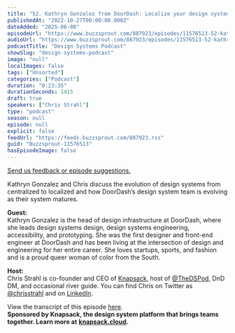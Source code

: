 ```yaml
---
title: "52. Kathryn Gonzalez from DoorDash: Localize your design system"
publishedAt: "2022-10-27T00:00:00.000Z"
dateAdded: "2025-06-08"
episodeUrl: "https://www.buzzsprout.com/887923/episodes/11576513-52-kathryn-gonzalez-from-doordash-localize-your-design-system.mp3"
audioUrl: "https://www.buzzsprout.com/887923/episodes/11576513-52-kathryn-gonzalez-from-doordash-localize-your-design-system.mp3"
podcastTitle: "Design Systems Podcast"
showSlug: "design-systems-podcast"
image: "null"
localImages: false
tags: ["Unsorted"]
categories: ["Podcast"]
duration: "0:23:35"
durationSeconds: 1415
draft: true
speakers: ["Chris Strahl"]
type: "podcast"
season: null
episode: null
explicit: false
feedUrl: "https://feeds.buzzsprout.com/887923.rss"
guid: "Buzzsprout-11576513"
hasEpisodeImage: false
---
```

[Send us feedback or episode suggestions.](https://www.buzzsprout.com/twilio/text_messages/887923/open_sms)

Kathryn Gonzalez and Chris discuss the evolution of design systems from centralized to localized and how DoorDash’s design system team is evolving as their system matures.  
  
**Guest:**  
Kathryn Gonzalez is the head of design infrastructure at DoorDash, where she leads design systems design, design systems engineering, accessibility, and prototyping. She was the first designer and front-end engineer at DoorDash and has been living at the intersection of design and engineering for her entire career. She loves startups, sports, and fashion and is a proud queer woman of color from the South.  
  
**Host:**  
Chris Strahl is co-founder and CEO of [Knapsack](https://www.knapsack.cloud/), host of [@TheDSPod](https://twitter.com/thedspod), DnD DM, and occasional river guide. You can find Chris on Twitter as [@chrisstrahl](https://twitter.com/chrisstrahl) and on [LinkedIn](https://www.linkedin.com/in/chrisstrahl/).

View the transcript of this episode [here](https://docs.google.com/document/d/1yCh96GWDi_w5GyuTiDQzHBPmN2Q9I8S2/edit?usp=sharing&ouid=110546040302524924968&rtpof=true&sd=true).  
**Sponsored by Knapsack, the design system platform that brings teams together. Learn more at** [**knapsack.cloud**](https://www.knapsack.cloud/?utm_source=podcast)**.**
